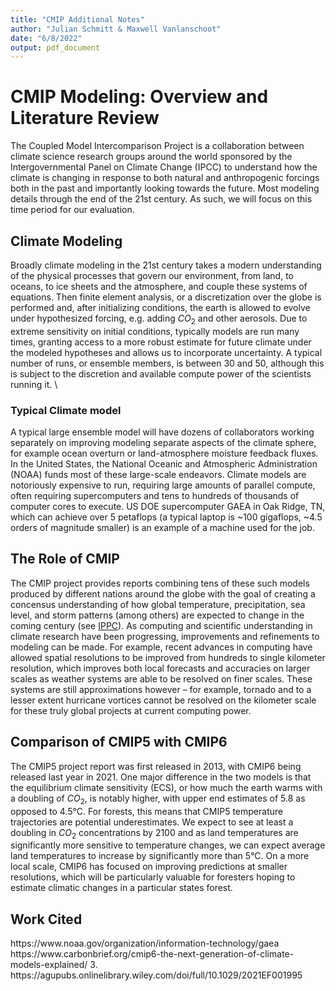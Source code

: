 ```yaml
---
title: "CMIP Additional Notes"
author: "Julian Schmitt & Maxwell Vanlanschoot"
date: "6/8/2022"
output: pdf_document
---
```


# CMIP Modeling: Overview and Literature Review
The Coupled Model Intercomparison Project is a collaboration between climate science research groups around the world sponsored by the Intergovernmental Panel on Climate Change (IPCC) to understand how the climate is changing in response to both natural and anthropogenic forcings both in the past and importantly looking towards the future. Most modeling details through the end of the 21st century. As such, we will focus on this time period for our evaluation. 

## Climate Modeling
Broadly climate modeling in the 21st century takes a modern understanding of the physical processes that govern our environment, from land, to oceans, to ice sheets and the atmosphere, and couple these systems of equations. Then finite element analysis, or a discretization over the globe is performed and, after initializing conditions, the earth is allowed to evolve under hypothesized forcing, e.g. adding $CO_2$ and other aerosols. Due to extreme sensitivity on initial conditions, typically models are run many times, granting access to a more robust estimate for future climate under the modeled hypotheses and allows us to incorporate uncertainty. A typical number of runs, or ensemble members, is between 30 and 50, although this is subject to the discretion and available compute power of the scientists running it. \\

### Typical Climate model
A typical large ensemble model will have dozens of collaborators working separately on improving modeling separate aspects of the climate sphere, for example ocean overturn or land-atmosphere moisture feedback fluxes. In the United States, the National Oceanic and Atmospheric Administration (NOAA) funds most of these large-scale endeavors. Climate models are notoriously expensive to run, requiring large amounts of parallel compute, often requiring supercomputers and tens to hundreds of thousands of computer cores to execute. US DOE supercomputer GAEA in Oak Ridge, TN, which can achieve over 5 petaflops (a typical laptop is ~100 gigaflops, ~4.5 orders of magnitude smaller) is an example of a machine used for the job. 

## The Role of CMIP
The CMIP project provides reports combining tens of these such models produced by different nations around the globe with the goal of creating a concensus understanding of how global temperature, precipitation, sea level, and storm patterns (among others) are expected to change in the coming century (see [IPPC](https://www.ipcc.ch)). As computing and scientific understanding in climate research have been progressing, improvements and refinements to modeling can be made. For example, recent advances in computing have allowed spatial resolutions to be improved from hundreds to single kilometer resolution, which improves both local forecasts and accuracies on larger scales as weather systems are able to be resolved on finer scales. These systems are still approximations however -- for example, tornado and to a lesser extent hurricane vortices cannot be resolved on the kilometer scale for these truly global projects at current computing power. 

## Comparison of CMIP5 with CMIP6 
The CMIP5 project report was first released in 2013, with CMIP6 being released last year in 2021. One major difference in the two models is that the equilibrium climate sensitivity (ECS), or how much the earth warms with a doubling of $CO_2$, is notably higher, with upper end estimates of 5.8 as opposed to 4.5°C. For forests, this means that CMIP5 temperature trajectories are potential underestimates. We expect to see at least a doubling in $CO_2$ concentrations by 2100 and as land temperatures are significantly more sensitive to temperature changes, we can expect average land temperatures to increase by significantly more than 5°C. On a more local scale, CMIP6 has focused on improving predictions at smaller resolutions, which will be particularly valuable for foresters hoping to estimate climatic changes in a particular states forest. 


## Work Cited
https://www.noaa.gov/organization/information-technology/gaea 
https://www.carbonbrief.org/cmip6-the-next-generation-of-climate-models-explained/ 
3. https://agupubs.onlinelibrary.wiley.com/doi/full/10.1029/2021EF001995


